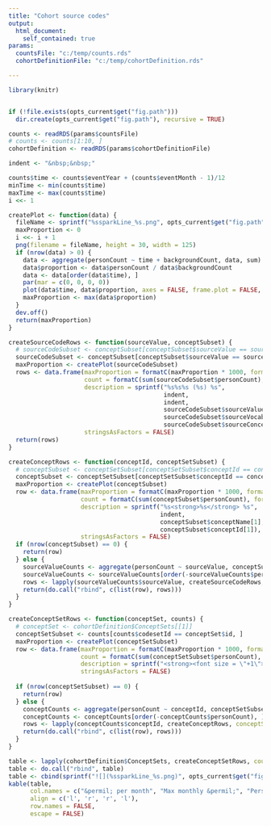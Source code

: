 ```yaml
---
title: "Cohort source codes"
output:
  html_document:
    self_contained: true
params:
  countsFile: "c:/temp/counts.rds"
  cohortDefinitionFile: "c:/temp/cohortDefinition.rds"

---
```

<style type="text/css">
.main-container {
max-width: 1000px;
margin-left: auto;
margin-right: auto;
}
</style>

```r
library(knitr)


if (!file.exists(opts_current$get("fig.path")))
  dir.create(opts_current$get("fig.path"), recursive = TRUE)

counts <- readRDS(params$countsFile)
# counts <- counts[1:10, ]
cohortDefinition <- readRDS(params$cohortDefinitionFile)

indent <- "&nbsp;&nbsp;"

counts$time <- counts$eventYear + (counts$eventMonth - 1)/12
minTime <- min(counts$time)
maxTime <- max(counts$time)
i <<- 1

createPlot <- function(data) {
  fileName <- sprintf("%ssparkLine_%s.png", opts_current$get("fig.path"), i)
  maxProportion <- 0
  i <<- i + 1
  png(filename = fileName, height = 30, width = 125)
  if (nrow(data) > 0) {
    data <- aggregate(personCount ~ time + backgroundCount, data, sum)
    data$proportion <- data$personCount / data$backgroundCount
    data <- data[order(data$time), ]
    par(mar = c(0, 0, 0, 0))
    plot(data$time, data$proportion, axes = FALSE, frame.plot = FALSE, ann = FALSE, type = "l", xlim = c(minTime, maxTime))
    maxProportion <- max(data$proportion)
  }
  dev.off()
  return(maxProportion)
}

createSourceCodeRows <- function(sourceValue, conceptSubset) {
  # sourceCodeSubset <- conceptSubset[conceptSubset$sourceValue == sourceValueCounts$sourceValue[1], ]
  sourceCodeSubset <- conceptSubset[conceptSubset$sourceValue == sourceValue, ]
  maxProportion <- createPlot(sourceCodeSubset)
  rows <- data.frame(maxProportion = formatC(maxProportion * 1000, format = "f", digits = 2),
                     count = formatC(sum(sourceCodeSubset$personCount), format = "d", big.mark = ","),
                     description = sprintf("%s%s%s (%s) %s", 
                                           indent,
                                           indent,
                                           sourceCodeSubset$sourceValue[1], 
                                           sourceCodeSubset$sourceVocabularyId[1], 
                                           sourceCodeSubset$sourceConceptName[1]),
                     stringsAsFactors = FALSE)
  return(rows)
}

createConceptRows <- function(conceptId, conceptSetSubset) {
  # conceptSubset <- conceptSetSubset[conceptSetSubset$conceptId == conceptCounts$conceptId[1], ]
  conceptSubset <- conceptSetSubset[conceptSetSubset$conceptId == conceptId, ]
  maxProportion <- createPlot(conceptSubset)
  row <- data.frame(maxProportion = formatC(maxProportion * 1000, format = "f", digits = 2),
                    count = formatC(sum(conceptSubset$personCount), format = "d", big.mark = ","),
                    description = sprintf("%s<strong>%s</strong> %s", 
                                          indent,
                                          conceptSubset$conceptName[1],
                                          conceptSubset$conceptId[1]),
                    stringsAsFactors = FALSE)
  if (nrow(conceptSubset) == 0) {
    return(row)
  } else {
    sourceValueCounts <- aggregate(personCount ~ sourceValue, conceptSubset, sum)
    sourceValueCounts <- sourceValueCounts[order(-sourceValueCounts$personCount), ]
    rows <- lapply(sourceValueCounts$sourceValue, createSourceCodeRows, conceptSubset = conceptSubset)
    return(do.call("rbind", c(list(row), rows)))
  }
}

createConceptSetRows <- function(conceptSet, counts) {
  # conceptSet <- cohortDefinition$ConceptSets[[1]]
  conceptSetSubset <- counts[counts$codesetId == conceptSet$id, ]
  maxProportion <- createPlot(conceptSetSubset)
  row <- data.frame(maxProportion = formatC(maxProportion * 1000, format = "f", digits = 2),
                    count = formatC(sum(conceptSetSubset$personCount), format = "d", big.mark = ","),
                    description = sprintf("<strong><font size = \"+1\">%s</font></strong>", conceptSet$name),
                    stringsAsFactors = FALSE)
  
  if (nrow(conceptSetSubset) == 0) {
    return(row)
  } else {
    conceptCounts <- aggregate(personCount ~ conceptId, conceptSetSubset, sum)
    conceptCounts <- conceptCounts[order(-conceptCounts$personCount), ]
    rows <- lapply(conceptCounts$conceptId, createConceptRows, conceptSetSubset = conceptSetSubset)
    return(do.call("rbind", c(list(row), rows)))
  }
}

table <- lapply(cohortDefinition$ConceptSets, createConceptSetRows, counts = counts)
table <- do.call("rbind", table)
table <- cbind(sprintf("![](%ssparkLine_%s.png)", opts_current$get("fig.path"), 1:nrow(table)), table)
kable(table, 
      col.names = c("&permil; per month", "Max monthly &permil;", "Person count", "Description"), 
      align = c('l', 'r', 'r', 'l'),
      row.names = FALSE, 
      escape = FALSE)
```